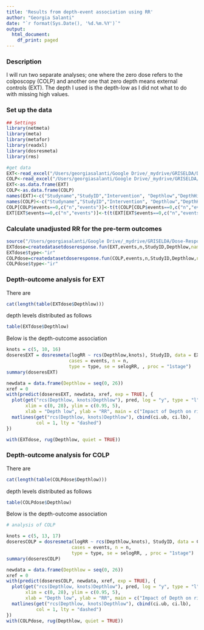 ```yaml
---
title: 'Results from depth-event association using RR'
author: "Georgia Salanti"
date: "`r format(Sys.Date(), '%d.%m.%Y')`"
output:
  html_document:
    df_print: paged
---
```


### Description
 I will run two separate analyses; one where the zero dose refers to the colposcopy (COLP) and another one that zero depth means external controls (EXT). The depth I used is the depth-low as I did not what to do with missing high values. 

### Set up the data 

```r
## Settings
library(netmeta)
library(meta)
library(metafor)
library(readxl)
library(dosresmeta)
library(rms)

#get data
EXT<-read_excel("/Users/georgiasalanti/Google Drive/_mydrive/GRISELDA/Dose-Response/CIN cone depth/Cone-depth-in-CIN/EXT.xlsx")
COLP<-read_excel("/Users/georgiasalanti/Google Drive/_mydrive/GRISELDA/Dose-Response/CIN cone depth/Cone-depth-in-CIN/COLP.xlsx")
EXT<-as.data.frame(EXT)
COLP<-as.data.frame(COLP)
names(EXT)<-c("Studyname","StudyID","Intervention", "Depthlow","DepthHigh","n","events") 
names(COLP)<-c("Studyname","StudyID","Intervention", "Depthlow","DepthHigh","n","events") 
COLP[COLP$events==0,c("n","events")]<-t(t(COLP[COLP$events==0,c("n","events")])+(c(1,0.5)))
EXT[EXT$events==0,c("n","events")]<-t(t(EXT[EXT$events==0,c("n","events")])+(c(1,0.5)))

```
### Calculate unadjusted RR for the pre-term outcomes 

```r
source("/Users/georgiasalanti/Google Drive/_mydrive/GRISELDA/Dose-Response/CIN cone depth/Cone-depth-in-CIN/Functions needed in the dose-response analysis.R")
EXTdose=createdatasetdoseresponse.fun(EXT,events,n,StudyID,Depthlow,nameoflogRR="logRR",nameofselogRR="selogRR")
EXTdose$type<-"ir"    
COLPdose=createdatasetdoseresponse.fun(COLP,events,n,StudyID,Depthlow,nameoflogRR="logRR",nameofselogRR="selogRR")
COLPdose$type<-"ir"       

```

### Depth-outcome analysis for EXT

There are

```r
cat(length(table(EXTdose$Depthlow)))
```
depth levels distributed as follows
```r
table(EXTdose$Depthlow)
```

Below is the depth-outcome association

```r

knots = c(5, 10, 16)
doseresEXT = dosresmeta(logRR ~ rcs(Depthlow,knots), StudyID, data = EXTdose,
                       cases = events, n = n,
                       type = type, se = selogRR, , proc = "1stage")
summary(doseresEXT)

newdata = data.frame(Depthlow = seq(0, 26))
xref = 0
with(predict(doseresEXT, newdata, xref, exp = TRUE), {
  plot(get("rcs(Depthlow, knots)Depthlow"), pred, log = "y", type = "l",
       xlim = c(0, 28), ylim = c(0.95, 5),
       xlab = "Depth low", ylab = "RR", main = c("Impact of Depth on risk of events (EXT)", text))
  matlines(get("rcs(Depthlow, knots)Depthlow"), cbind(ci.ub, ci.lb),
           col = 1, lty = "dashed")
})

with(EXTdose, rug(Depthlow, quiet = TRUE))

```


### Depth-outcome analysis for COLP


There are

```r
cat(length(table(COLPdose$Depthlow)))
```
depth levels distributed as follows
```r
table(COLPdose$Depthlow)
```

Below is the depth-outcome association


```r
# analysis of COLP

knots = c(5, 13, 17)
doseresCOLP = dosresmeta(logRR ~ rcs(Depthlow,knots), StudyID, data = COLPdose,
                        cases = events, n = n,
                        type = type, se = selogRR, , proc = "1stage")
summary(doseresCOLP)

newdata = data.frame(Depthlow = seq(0, 26))
xref = 0
with(predict(doseresCOLP, newdata, xref, exp = TRUE), {
  plot(get("rcs(Depthlow, knots)Depthlow"), pred, log = "y", type = "l",
       xlim = c(0, 28), ylim = c(0.95, 5),
       xlab = "Depth low", ylab = "RR", main = c("Impact of Depth on risk of events (COLP)", text))
  matlines(get("rcs(Depthlow, knots)Depthlow"), cbind(ci.ub, ci.lb),
           col = 1, lty = "dashed")
})
with(COLPdose, rug(Depthlow, quiet = TRUE))
```
